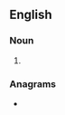 ==English==

===Noun===
{{head|en|noun form}}

# {{plural of|en|adherer}}

===Anagrams===
* {{anagrams|en|a=adeehrrs|rashered|reshared}}